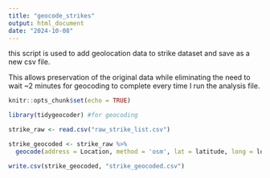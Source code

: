 ```yaml
---
title: "geocode_strikes"
output: html_document
date: "2024-10-08"
---
```


this script is used to add geolocation data to strike dataset and save as 
a new csv file.

This allows preservation of the original data while eliminating the need 
to wait ~2 minutes for geocoding to complete every time I run the analysis file.



```r
knitr::opts_chunk$set(echo = TRUE)
```

```r
library(tidygeocoder) #for geocoding
```


```r
strike_raw <- read.csv("raw_strike_list.csv")

strike_geocoded <- strike_raw %>%
  geocode(address = Location, method = 'osm', lat = latitude, long = longitude)

```



```r
write.csv(strike_geocoded, "strike_geocoded.csv")
```


